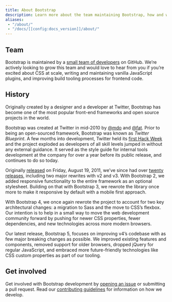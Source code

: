 ```yaml
---
title: About Bootstrap
description: Learn more about the team maintaining Bootstrap, how and why the project started, and how to get involved.
aliases:
 - "/about/"
 - "/docs/[[config:docs_version]]/about/"
---
```


## Team

Bootstrap is maintained by a [small team of developers](https://github.com/orgs/twbs/people) on GitHub. We’re actively looking to grow this team and would love to hear from you if you’re excited about CSS at scale, writing and maintaining vanilla JavaScript plugins, and improving build tooling processes for frontend code.

## History

Originally created by a designer and a developer at Twitter, Bootstrap has become one of the most popular front-end frameworks and open source projects in the world.

Bootstrap was created at Twitter in mid-2010 by [@mdo](https://x.com/mdo) and [@fat](https://x.com/fat). Prior to being an open-sourced framework, Bootstrap was known as _Twitter Blueprint_. A few months into development, Twitter held its [first Hack Week](https://blog.x.com/engineering/en_us/a/2010/hack-week) and the project exploded as developers of all skill levels jumped in without any external guidance. It served as the style guide for internal tools development at the company for over a year before its public release, and continues to do so today.

Originally [released](https://blog.x.com/developer/en_us/a/2011/bootstrap-twitter) on <time datetime="2011-08-19 11:25">Friday, August 19, 2011</time>, we’ve since had over [twenty releases]([[config:repo]]/releases), including two major rewrites with v2 and v3. With Bootstrap 2, we added responsive functionality to the entire framework as an optional stylesheet. Building on that with Bootstrap 3, we rewrote the library once more to make it responsive by default with a mobile first approach.

With Bootstrap 4, we once again rewrote the project to account for two key architectural changes: a migration to Sass and the move to CSS’s flexbox. Our intention is to help in a small way to move the web development community forward by pushing for newer CSS properties, fewer dependencies, and new technologies across more modern browsers.

Our latest release, Bootstrap 5, focuses on improving v4’s codebase with as few major breaking changes as possible. We improved existing features and components, removed support for older browsers, dropped jQuery for regular JavaScript, and embraced more future-friendly technologies like CSS custom properties as part of our tooling.

## Get involved

Get involved with Bootstrap development by [opening an issue]([[config:repo]]/issues/new/choose) or submitting a pull request. Read our [contributing guidelines]([[config:repo]]/blob/v[[config:current_version]]/.github/CONTRIBUTING.md) for information on how we develop.
